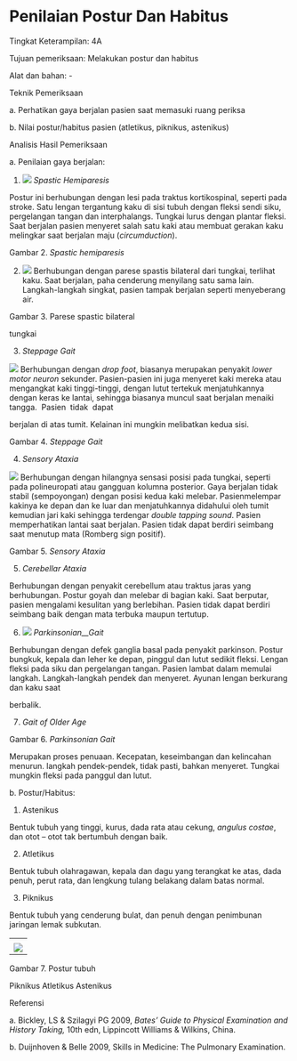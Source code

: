# Penilaian Postur Dan Habitus 
Tingkat Keterampilan: 4A

Tujuan pemeriksaan: Melakukan postur dan habitus

 

Alat dan bahan: -

Teknik Pemeriksaan

a. Perhatikan gaya berjalan pasien saat memasuki ruang periksa

b. Nilai postur/habitus pasien (atletikus, piknikus, astenikus)

Analisis Hasil Pemeriksaan

a. Penilaian gaya berjalan:

1) ![](/1186/image291.jpg) _Spastic Hemiparesis_

Postur ini berhubungan dengan lesi pada traktus kortikospinal, seperti pada stroke. Satu lengan tergantung kaku di sisi tubuh dengan fleksi sendi siku, pergelangan tangan dan interphalangs. Tungkai lurus dengan plantar fleksi. Saat berjalan pasien menyeret salah satu kaki atau membuat gerakan kaku melingkar saat berjalan maju (_circumduction_).

Gambar 2. _Spastic hemiparesis_

2) ![](/1186/image293.jpg) Berhubungan dengan parese spastis bilateral dari tungkai, terlihat kaku. Saat berjalan, paha cenderung menyilang satu sama lain. Langkah-langkah singkat, pasien tampak berjalan seperti menyeberang air.

Gambar 3. Parese spastic bilateral

tungkai

3) _Steppage Gait_

![](/1186/image295.jpg) Berhubungan dengan _drop foot_, biasanya merupakan penyakit _lower motor neuron_ sekunder. Pasien-pasien ini juga menyeret kaki mereka atau mengangkat kaki tinggi-tinggi, dengan lutut tertekuk menjatuhkannya dengan keras ke lantai, sehingga biasanya muncul saat berjalan menaiki  tangga.  Pasien  tidak  dapat

 

berjalan di atas tumit. Kelainan ini mungkin melibatkan kedua sisi.

Gambar 4. _Steppage Gait_

4) _Sensory Ataxia_

![](/1186/image297.jpg) Berhubungan dengan hilangnya sensasi posisi pada tungkai, seperti pada polineuropati atau gangguan kolumna posterior. Gaya berjalan tidak stabil (sempoyongan) dengan posisi kedua kaki melebar. Pasienmelempar kakinya ke depan dan ke luar dan menjatuhkannya didahului oleh tumit kemudian jari kaki sehingga terdengar _double tapping sound_. Pasien memperhatikan lantai saat berjalan. Pasien tidak dapat berdiri seimbang saat menutup mata (Romberg sign positif).

Gambar 5. _Sensory Ataxia_

5) _Cerebellar Ataxia_

Berhubungan dengan penyakit cerebellum atau traktus jaras yang berhubungan. Postur goyah dan melebar di bagian kaki. Saat berputar, pasien mengalami kesulitan yang berlebihan. Pasien tidak dapat berdiri seimbang baik dengan mata terbuka maupun tertutup.

6) ![](/1186/image299.jpg) _Parkinsonian__Gait_

Berhubungan dengan defek ganglia basal pada penyakit parkinson. Postur bungkuk, kepala dan leher ke depan, pinggul dan lutut sedikit fleksi. Lengan fleksi pada siku dan pergelangan tangan. Pasien lambat dalam memulai langkah. Langkah-langkah pendek dan menyeret. Ayunan lengan berkurang dan kaku saat

 
 

berbalik.

7) _Gait of Older Age_

 

Gambar 6. _Parkinsonian Gait_

Merupakan proses penuaan. Kecepatan, keseimbangan dan kelincahan menurun. langkah pendek-pendek, tidak pasti, bahkan menyeret. Tungkai mungkin fleksi pada panggul dan lutut.

b. Postur/Habitus:

1) Astenikus

Bentuk tubuh yang tinggi, kurus, dada rata atau cekung, _angulus costae_, dan otot – otot tak bertumbuh dengan baik.

2) Atletikus

Bentuk tubuh olahragawan, kepala dan dagu yang terangkat ke atas, dada penuh, perut rata, dan lengkung tulang belakang dalam batas normal.

3) Piknikus

Bentuk tubuh yang cenderung bulat, dan penuh dengan penimbunan jaringan lemak subkutan.

| |
| --- |
| |
| ![](/1186/image301.jpg) |

 

Gambar 7. Postur tubuh

Piknikus Atletikus Astenikus

 

Referensi

a. Bickley, LS & Szilagyi PG 2009, _Bates’ Guide to Physical Examination and History Taking,_ 10th edn, Lippincott Williams & Wilkins, China.

b. Duijnhoven & Belle 2009, Skills in Medicine: The Pulmonary Examination.
